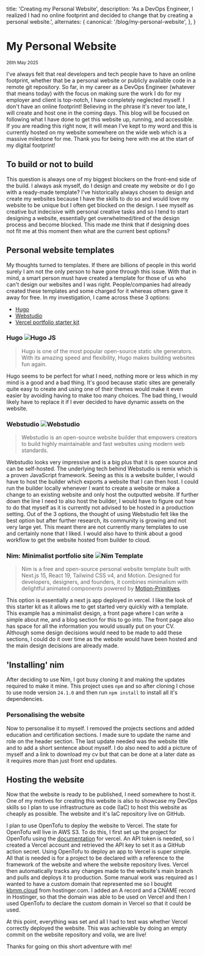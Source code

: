   title: 'Creating my Personal Website',
  description:
    'As a DevOps Engineer, I realized I had no online footprint and decided to change that by creating a personal website.',
  alternates: {
    canonical: '/blog/my-personal-website',
  },
}

<Cover
  src="https://images.unsplash.com/photo-1486312338219-ce68d2c6f44d?q=80&w=1472&auto=format&fit=crop&ixlib=rb-4.1.0&ixid=M3wxMjA3fDB8MHxwaG90by1wYWdlfHx8fGVufDB8fHx8fA%3D%3D"
  alt="3D render - from unsplash.com"
  caption="Glenn Carstens-Peters"
/>

# My Personal Website

<small>26th May 2025</small>

I've always felt that real developers and tech people have to have an online footprint, whether that be a personal website or publicly available code in a remote git repository. So far, in my career as a DevOps Engineer (whatever that means today) with the focus on making sure the work I do for my employer and client is top-notch, I have completely neglected myself. I don't have an online footprint! Believing in the phrase it's never too late, I will create and host one in the coming days. This blog will be focused on following what I have done to get this website up, running, and accessible. If you are reading this right now, it will mean I've kept to my word and this is currently hosted on my website somewhere on the wide web which is a massive milestone for me. Thank you for being here with me at the start of my digital footprint!

## To build or not to build

This question is always one of my biggest blockers on the front-end side of the build. I always ask myself, do I design and create my website or do I go with a ready-made template? I've historically always chosen to design and create my websites because I have the skills to do so and would love my website to be unique but I often get blocked on the design. I see myself as creative but indecisive with personal creative tasks and so I tend to start designing a website, essentially get overwhelmed/tired of the design process and become blocked. This made me think that if designing does not fit me at this moment then what are the current best options?

## Personal website templates

My thoughts turned to templates. If there are billions of people in this world surely I am not the only person to have gone through this issue. With that in mind, a smart person must have created a template for those of us who can't design our websites and I was right. People/companies had already created these templates and some charged for it whereas others gave it away for free. In my investigation, I came across these 3 options:

- [Hugo](https://gohugo.io/)
- [Webstudio](https://webstudio.is/)
- [Vercel portfolio starter kit](https://vercel.com/templates/Next.js/nim-minimalist-personal-site)

### Hugo <img src="https://gohugo.io/images/hugo-logo-wide.svg" alt="Hugo JS"/>

> Hugo is one of the most popular open-source static site generators. With its amazing speed and flexibility, Hugo makes building websites fun again.

Hugo seems to be perfect for what I need, nothing more or less which in my mind is a good and a bad thing. It's good because static sites are generally quite easy to create and using one of their themes would make it even easier by avoiding having to make too many choices. The bad thing, I would likely have to replace it if I ever decided to have dynamic assets on the website.

### Webstudio <img src="https://docs.webstudio.is/~gitbook/image?url=https%3A%2F%2F330243581-files.gitbook.io%2F%7E%2Ffiles%2Fv0%2Fb%2Fgitbook-x-prod.appspot.com%2Fo%2Fspaces%252FTep4EGj6hSC54ozHujyK%252Flogo%252FqGKcqvxboJxEW15PdeKA%252Flogo%2520%285%29.png%3Falt%3Dmedia%26token%3Db89c1f01-c6cb-489d-86f1-b6e1a2615661&width=260&dpr=1&quality=100&sign=53d1bb5b&sv=2" alt="Webstudio"/>

> Webstudio is an open-source website builder that empowers creators to build highly maintainable and fast websites using modern web standards.

Webstudio looks very impressive and is a big plus that it is open source and can be self-hosted. The underlying tech behind Webstudio is remix which is a proven JavaScript framework. Seeing as this is a website builder, I would have to host the builder which exports a website that I can then host. I could run the builder locally whenever I want to create a website or make a change to an existing website and only host the outputted website. If further down the line I need to also host the builder, I would have to figure out how to do that myself as it is currently not advised to be hosted in a production setting. Out of the 3 options, the thought of using Webstudio felt like the best option but after further research, its community is growing and not very large yet. This meant there are not currently many templates to use and certainly none that I liked. I would also have to think about a good workflow to get the website hosted from builder to cloud.

### Nim: Minimalist portfolio site <img src="https://vercel.com/_next/image?url=https%3A%2F%2Fimages.ctfassets.net%2Fe5382hct74si%2F5MJaI2adLMwJR3WeOpgPyC%2F604994f6aec50c1a0362fe4326a6cf22%2Fcover.jpg&w=1920&q=75" alt="Nim Template" />

> Nim is a free and open-source personal website template built with Next.js 15, React 19, Tailwind CSS v4, and Motion. Designed for developers, designers, and founders, it combines minimalism with delightful animated components powered by [Motion-Primitives](https://motion-primitives.com/).

This option is essentially a next js app deployed in vercel. I like the look of this starter kit as it allows me to get started very quickly with a template. This example has a minimalist design, a front page where I can write a simple about me, and a blog section for this to go into. The front page also has space for all the information you would usually put on your CV. Although some design decisions would need to be made to add these sections, I could do it over time as the website would have been hosted and the main design decisions are already made.

## 'Installing' nim

After deciding to use Nim, I got busy cloning it and making the updates required to make it mine. This project uses `npm` and so after cloning I chose to use node version `24.1.0` and then run `npm install` to install all it's dependencies.

### Personalising the website

Now to personalise it to myself. I removed the projects sections and added education and certification sections. I made sure to update the name and role on the header section. The last update needed was the website title and to add a short sentence about myself. I do also need to add a picture of myself and a link to download my cv but that can be done at a later date as it requires more than just front end updates.

## Hosting the website

Now that the website is ready to be published, I need somewhere to host it. One of my motives for creating this website is also to showcase my DevOps skills so I plan to use infrastructure as code (IaC) to host this website as cheaply as possible. The website and it's IaC repository live on GitHub.

I plan to use OpenTofu to deploy the website to Vercel. The state for OpenTofu will live in AWS S3. To do this, I first set up the project for OpenTofu using the [documentation](https://search.opentofu.org/provider/vercel/vercel/latest) for vercel. An API token is needed, so I created a Vercel account and retrieved the API key to set it as a GitHub action secret. Using OpenTofu to deploy an app to Vercel is super simple. All that is needed is for a project to be declared with a reference to the framework of the website and where the website repository lives. Vercel then automatically tracks any changes made to the website's main branch and pulls and deploys it to production. Some manual work was required as I wanted to have a custom domain that represented me so I bought [kbmm.cloud](kbmm.cloud) from hostinger.com. I added an A record and a CNAME record in Hostinger, so that the domain was able to be used on Vercel and then I used OpenTofu to declare the custom domain in Vercel so that it could be used.

At this point, everything was set and all I had to test was whether Vercel correctly deployed the website. This was achievable by doing an empty commit on the website repository and voila, we are live!

Thanks for going on this short adventure with me!

